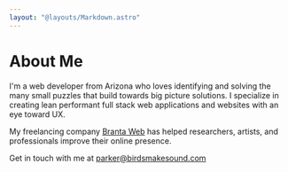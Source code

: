 ```yaml
---
layout: "@layouts/Markdown.astro"
---
```


# About Me

I'm a web developer from Arizona who loves identifying and solving the many small puzzles that build towards big picture solutions. I specialize in creating lean performant full stack web applications and websites with an eye toward UX.

My freelancing company [Branta Web](https://brantaweb.com/) has helped researchers, artists, and professionals improve their online presence.

Get in touch with me at [parker@birdsmakesound.com](mailto:parker@birdsmakesound.com)